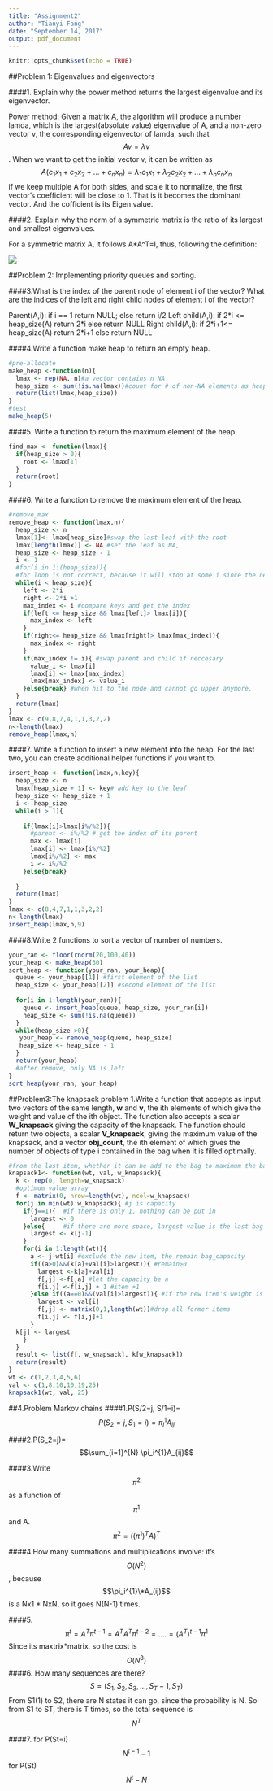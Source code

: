 ---
title: "Assignment2"
author: "Tianyi Fang"
date: "September 14, 2017"
output: pdf_document
---

```{r setup, include=FALSE}
knitr::opts_chunk$set(echo = TRUE)
```

##Problem 1: Eigenvalues and eigenvectors

####1. Explain why the power method returns the largest eigenvalue and its eigenvector. 

Power method: Given a matrix A, the algorithm will produce a number lamda, which is the largest(absolute value) eigenvalue of A, and a non-zero vector v, the corresponding eigenvector of lamda, such that $$Av = \lambda v$$. When we want to get the initial vector v, it can be written as
$$A(c_1 x_1 + c_2 x_2 + ... + c_n x_n) = \lambda_1 c_1 x_1 + \lambda_2 c_2 x_2 + ... + \lambda_n c_n x_n$$
if we keep multiple A for both sides, and scale it to normalize, the first vector's coefficient will be close to 1. That is it becomes the dominant vector. And the cofficient is its Eigen value.

####2. Explain why the norm of a symmetric matrix is the ratio of its largest and smallest eigenvalues.

For a symmetric matrix A, it follows A*A^T=I, thus, following the definition:

![](C:\\Users\\Tianyi Fang\\Desktop\\stat545\\norm.png)

##Problem 2: Implementing priority queues and sorting.

####3.What is the index of the parent node of element i of the vector? What are the indices of the left and right child nodes of element i of the vector?

Parent(A,i):
if i == 1 return NULL;
else return i/2
Left child(A,i):
if 2\*i <= heap_size(A) return 2\*i
else return NULL
Right child(A,i):
if 2\*i+1<= heap_size(A) return 2\*i+1
else return NULL

####4.Write a function make heap to return an empty heap.
```{r}
#pre-allocate
make_heap <-function(n){
  lmax <- rep(NA, n)#a vector contains n NA 
  heap_size <- sum(!is.na(lmax))#count for # of non-NA elements as heap_size
  return(list(lmax,heap_size))
}
#test
make_heap(5)

```
####5. Write a function to return the maximum element of the heap.
```{r}
find_max <- function(lmax){
  if(heap_size > 0){
    root <- lmax[1]
  }
  return(root)
}
```
####6. Write a function to remove the maximum element of the heap.
```{r}
#remove_max
remove_heap <- function(lmax,n){
  heap_size <- n
  lmax[1]<- lmax[heap_size]#swap the last leaf with the root
  lmax[length(lmax)] <- NA #set the leaf as NA, 
  heap_size <- heap_size - 1 
  i <- 1
  #for(i in 1:(heap_size)){
  #for loop is not correct, because it will stop at some i since the next nodes has already sorted
  while(i < heap_size){
    left <- 2*i
    right <- 2*i +1
    max_index <- i #compare keys and get the index
    if(left <= heap_size && lmax[left]> lmax[i]){
      max_index <- left
    }
    if(right<= heap_size && lmax[right]> lmax[max_index]){
      max_index <- right
    }
    if(max_index != i){ #swap parent and child if neccesary
      value_i <- lmax[i]
      lmax[i] <- lmax[max_index]
      lmax[max_index] <- value_i
    }else{break} #when hit to the node and cannot go upper anymore.
  }
  return(lmax)
}
lmax <- c(9,8,7,4,1,1,3,2,2)
n<-length(lmax)
remove_heap(lmax,n)
```
####7. Write a function to insert a new element into the heap. For the last two, you can create additional helper functions if you want to.
```{r}

insert_heap <- function(lmax,n,key){
  heap_size <- n
  lmax[heap_size + 1] <- key# add key to the leaf
  heap_size <- heap_size + 1
  i <- heap_size
  while(i > 1){
    
    if(lmax[i]>lmax[i%/%2]){
      #parent <- i%/%2 # get the index of its parent
      max <- lmax[i]
      lmax[i] <- lmax[i%/%2]
      lmax[i%/%2] <- max
      i <- i%/%2
    }else{break}
    
  }
  return(lmax)
}
lmax <- c(8,4,7,1,1,3,2,2)
n<-length(lmax)
insert_heap(lmax,n,9)
```
####8.Write 2 functions to sort a vector of number of numbers.
```{r}
your_ran <- floor(rnorm(20,100,40))
your_heap <- make_heap(30)
sort_heap <- function(your_ran, your_heap){
  queue <- your_heap[[1]] #first element of the list
  heap_size <- your_heap[[2]] #second element of the list
  
  for(i in 1:length(your_ran)){
    queue <- insert_heap(queue, heap_size, your_ran[i])
    heap_size <- sum(!is.na(queue))
  }
  while(heap_size >0){
   your_heap <- remove_heap(queue, heap_size)
   heap_size <- heap_size - 1
  }
  return(your_heap)
  #after remove, only NA is left
}
sort_heap(your_ran, your_heap)
```
##Problem3:The knapsack problem
1.Write a function that accepts as input two vectors of the same length, **w** and **v**, the ith elements of
which give the weight and value of the ith object. The function also accepts a scalar **W_knapsack** giving
the capacity of the knapsack. The function should return two objects, a scalar **V_knapsack**, giving the
maximum value of the knapsack, and a vector **obj_count**, the ith element of which gives the number
of objects of type i contained in the bag when it is filled optimally.
```{r}
#from the last item, whether it can be add to the bag to maximum the bag_value, first check its weight, whether adding it will over w_knapsack
knapsack1<- function(wt, val, w_knapsack){
  k <- rep(0, length=w_knapsack)
  #optimum value array
  f <- matrix(0, nrow=length(wt), ncol=w_knapsack)
  for(j in min(wt):w_knapsack){ #j is capacity
    if(j==1){  #if there is only 1, nothing can be put in
      largest <- 0
    }else{     #if there are more space, largest value is the last bag value
      largest <- k[j-1]
    }
    for(i in 1:length(wt)){ 
      a <- j-wt[i] #exclude the new item, the remain bag_capacity
      if((a>0)&&(k[a]+val[i]>largest)){ #remain>0
        largest <-k[a]+val[i]
        f[,j] <-f[,a] #let the capacity be a
        f[i,j] <-f[i,j] + 1 #item +1
      }else if((a==0)&&(val[i]>largest)){ #if the new item's weight is exactly the remain capacity, 
        largest <- val[i]
        f[,j] <- matrix(0,1,length(wt))#drop all former items
        f[i,j] <- f[i,j]+1
      }
  k[j] <- largest
    }
  }
  result <- list(f[, w_knapsack], k[w_knapsack])
  return(result)
}
wt <- c(1,2,3,4,5,6)
val <- c(1,8,10,10,19,25)
knapsack1(wt, val, 25)
```
##4.Problem Markov chains
####1.P(S/2=j, S/1=i)=
$$P(S_2 = j, S_1=i) = \pi_i^{1}A_{ij}$$

####2.P(S_2=j)=
$$\sum_{i=1}^{N} \pi_i^{1}A_{ij}$$

####3.Write $$\pi^2$$ as a function of $$\pi^1$$ and A.
$$ \pi^{2} = ((\pi^{1})^{T}A)^{T}$$

####4.How many summations and multiplications involve:
it's $$O(N^2)$$, because $$\pi_i^{1}\*A_(ij)$$ is a Nx1 \* NxN, so it goes N(N-1) times.

####5.
$$\pi^{t}=A^{T}\pi^{t-1}=A^{T}A^{T}\pi^{t-2}=....=(A^{T})^{t-1}\pi^{1}$$
Since its maxtrix*matrix, so the cost is $$O(N^{3})$$
####6. How many sequences are there?
$$S=(S_1, S_2, S_3,...,S_T-1, S_T)$$
From S1(1) to S2, there are N states it can go, since the probability is N. So from S1 to ST, there is T times, so the total sequence is $$N^{T}$$ 

####7.
for P(St=i)$$N^{t-1}-1$$ 
for P(St)$$N^{t}-N$$ 

